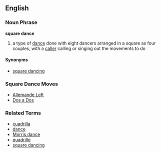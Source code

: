 ==English==
===Noun Phrase===
'''square dance'''

# a type of [[dance]] done with eight dancers arranged in a square as four couples, with a [[caller]] calling or singing out the movements to do

====Synonyms====
*[[square dancing]]

===Square Dance Moves===
*[[Allemande Left]]
*[[Dos a Dos]]

===Related Terms===
*[[cuadrilla]]
*[[dance]]
*[[Morris dance]]
*[[quadrille]]
*[[square dancing]]